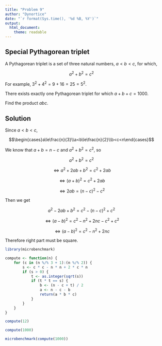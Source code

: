 ```yaml
---
title: "Problem 9"
author: "Dynortice"
date: "`r format(Sys.time(), '%d %B, %Y')`"
output:
  html_document:
    theme: readable
---
```


## Special Pythagorean triplet
A Pythagorean triplet is a set of three natural numbers, $a < b < c$, for which,

$$a^2 + b^2 = c^2$$

For example, $3^2 + 4^2 = 9 + 16 = 25 = 5^2$.

There exists exactly one Pythagorean triplet for which $a + b + c = 1000$.

Find the product $abc$.

## Solution
Since $a<b<c$,

$$\begin{cases}a\le\frac{n}{3}\\a<b\le\frac{n}{2}\\b<c<n\end{cases}$$

We know that $a+b=n-c$ and $a^2+b^2=c^2$, so

$$a^2+b^2=c^2$$

$$\iff a^2+2ab+b^2=c^2+2ab$$

$$\iff (a+b)^2=c^2+2ab$$

$$\iff 2ab=(n-c)^2-c^2$$

Then we get

$$a^2-2ab+b^2=c^2-(n-c)^2+c^2$$

$$\iff (a-b)^2=c^2-n^2+2nc-c^2+c^2$$

$$\iff (a-b)^2=c^2-n^2+2nc$$

Therefore right part must be square.

```r
library(microbenchmark)
```

```r
compute <- function(n) {
    for (c in (n %/% 3 + 1):(n %/% 2)) {
        s <- c * c - n * n + 2 * c * n
        if (s > 0) {
            t <- as.integer(sqrt(s))
            if (t * t == s) {
                b <- (n - c + t) / 2
                a <- n - c - b
                return(a * b * c)
            }
        }
    }
}
```

```r
compute(12)
```

```r
compute(1000)
```

```r
microbenchmark(compute(1000))
```
